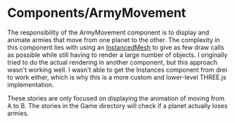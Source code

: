 # Components/ArmyMovement
The responsibility of the ArmyMovement component is to display and animate armies that move from one planet to the other. The complexity in this component lies with using an [InstancedMesh](https://threejs.org/docs/#api/en/objects/InstancedMesh) to give as few draw calls as possible while still having to render a large number of objects. I originally tried to do the actual rendering in another component, but this approach wasn't working well. I wasn't able to get the Instances component from drei to work either, which is why this is a more custom and lower-level THREE.js implementation.

These stories are only focused on displaying the animation of moving from A to B. The stories in the Game directory will check if a planet actually loses armies.
